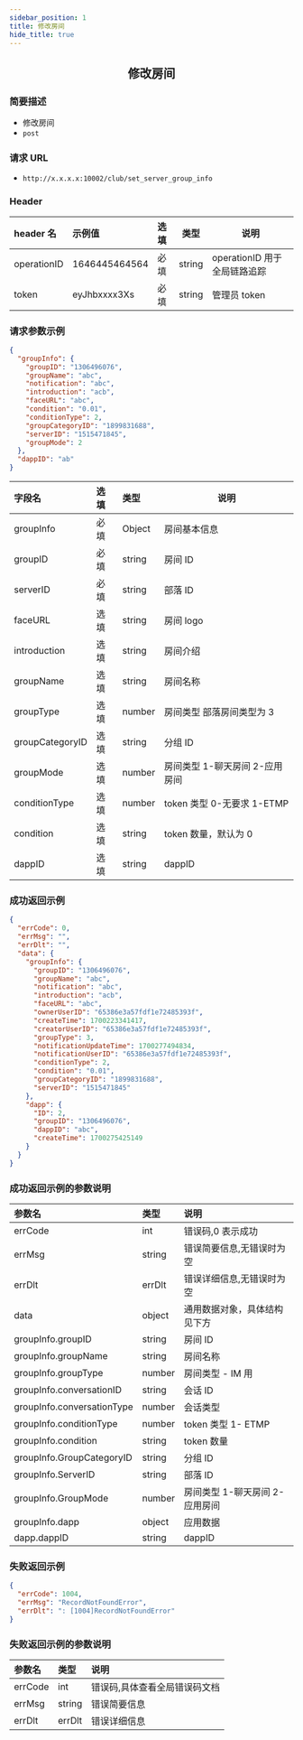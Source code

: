 ```yaml
---
sidebar_position: 1
title: 修改房间
hide_title: true
---
```


<center>

## 修改房间

</center>

### 简要描述

- 修改房间
- `post`

### 请求 URL

- `http://x.x.x.x:10002/club/set_server_group_info`

### Header

| header 名   | 示例值        | 选填 | 类型   | 说明                         |
| :---------- | :------------ | :--- | ------ | ---------------------------- |
| operationID | 1646445464564 | 必填 | string | operationID 用于全局链路追踪 |
| token       | eyJhbxxxx3Xs  | 必填 | string | 管理员 token                 |

### 请求参数示例

```json
{
  "groupInfo": {
    "groupID": "1306496076",
    "groupName": "abc",
    "notification": "abc",
    "introduction": "acb",
    "faceURL": "abc",
    "condition": "0.01",
    "conditionType": 2,
    "groupCategoryID": "1899831688",
    "serverID": "1515471845",
    "groupMode": 2
  },
  "dappID": "ab"
}
```

| 字段名          | 选填 | 类型   | 说明                           |
| :-------------- | :--- | :----- | ------------------------------ |
| groupInfo       | 必填 | Object | 房间基本信息                   |
| groupID         | 必填 | string | 房间 ID                        |
| serverID        | 必填 | string | 部落 ID                        |
| faceURL         | 选填 | string | 房间 logo                      |
| introduction    | 选填 | string | 房间介绍                       |
| groupName       | 选填 | string | 房间名称                       |
| groupType       | 选填 | number | 房间类型 部落房间类型为 3      |
| groupCategoryID | 选填 | string | 分组 ID                        |
| groupMode       | 选填 | number | 房间类型 1-聊天房间 2-应用房间 |
| conditionType   | 选填 | number | token 类型 0-无要求 1-ETMP     |
| condition       | 选填 | string | token 数量，默认为 0           |
| dappID          | 选填 | string | dappID                         |

### 成功返回示例

```json
{
  "errCode": 0,
  "errMsg": "",
  "errDlt": "",
  "data": {
    "groupInfo": {
      "groupID": "1306496076",
      "groupName": "abc",
      "notification": "abc",
      "introduction": "acb",
      "faceURL": "abc",
      "ownerUserID": "65386e3a57fdf1e72485393f",
      "createTime": 1700223341417,
      "creatorUserID": "65386e3a57fdf1e72485393f",
      "groupType": 3,
      "notificationUpdateTime": 1700277494834,
      "notificationUserID": "65386e3a57fdf1e72485393f",
      "conditionType": 2,
      "condition": "0.01",
      "groupCategoryID": "1899831688",
      "serverID": "1515471845"
    },
    "dapp": {
      "ID": 2,
      "groupID": "1306496076",
      "dappID": "abc",
      "createTime": 1700275425149
    }
  }
}
```

### 成功返回示例的参数说明

| 参数名                     | 类型   | 说明                           |
| :------------------------- | :----- | :----------------------------- |
| errCode                    | int    | 错误码,0 表示成功              |
| errMsg                     | string | 错误简要信息,无错误时为空      |
| errDlt                     | errDlt | 错误详细信息,无错误时为空      |
| data                       | object | 通用数据对象，具体结构见下方   |
| groupInfo.groupID          | string | 房间 ID                        |
| groupInfo.groupName        | string | 房间名称                       |
| groupInfo.groupType        | number | 房间类型 - IM 用               |
| groupInfo.conversationID   | string | 会话 ID                        |
| groupInfo.conversationType | number | 会话类型                       |
| groupInfo.conditionType    | number | token 类型 1- ETMP             |
| groupInfo.condition        | string | token 数量                     |
| groupInfo.GroupCategoryID  | string | 分组 ID                        |
| groupInfo.ServerID         | string | 部落 ID                        |
| groupInfo.GroupMode        | number | 房间类型 1-聊天房间 2-应用房间 |
| groupInfo.dapp             | object | 应用数据                       |
| dapp.dappID                | string | dappID                         |

### 失败返回示例

```json
{
  "errCode": 1004,
  "errMsg": "RecordNotFoundError",
  "errDlt": ": [1004]RecordNotFoundError"
}
```

### 失败返回示例的参数说明

| 参数名  | 类型   | 说明                          |
| :------ | :----- | :---------------------------- |
| errCode | int    | 错误码,具体查看全局错误码文档 |
| errMsg  | string | 错误简要信息                  |
| errDlt  | errDlt | 错误详细信息                  |
